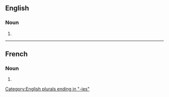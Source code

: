 ==English==

===Noun===
{{head|en|noun form}}

# {{plural of|arthroscopy|lang=en}}

[[Category:English plurals ending in "-ies"]]

----

==French==

===Noun===
{{head|fr|noun plural form|g=f}}

# {{plural of|arthroscopie|lang=fr}}